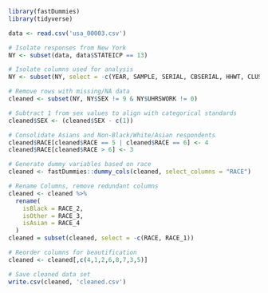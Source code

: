```{r}
library(fastDummies)
library(tidyverse)

data <- read.csv('usa_00003.csv')

# Isolate responses from New York
NY <- subset(data, data$STATEICP == 13)

# Isolate columns used for analysis
NY <- subset(NY, select = -c(YEAR, SAMPLE, SERIAL, CBSERIAL, HHWT, CLUSTER, STATEICP, STRATA, GQ, PERNUM, PERWT, RACED, CITIZEN, EDUC, EDUCD, DEGFIELD, DEGFIELDD, TRANWORK))

# Remove rows with missing/NA data
cleaned <- subset(NY, NY$SEX != 9 & NY$UHRSWORK != 0)

# Subtract 1 from sex values to align with categorical standards
cleaned$SEX <- (cleaned$SEX - c(1))

# Consolidate Asians and Non-Black/White/Asian respondents
cleaned$RACE[cleaned$RACE == 5 | cleaned$RACE == 6] <- 4
cleaned$RACE[cleaned$RACE > 6] <- 3

# Generate dummy variables based on race
cleaned <- fastDummies::dummy_cols(cleaned, select_columns = "RACE")

# Rename Columns, remove redundant columns
cleaned <- cleaned %>%
  rename(
    isBlack = RACE_2,
    isOther = RACE_3,
    isAsian = RACE_4
  )
cleaned = subset(cleaned, select = -c(RACE, RACE_1))

# Reorder columns for beautification
cleaned <- cleaned[,c(4,1,2,6,8,7,3,5)]

# Save cleaned data set
write.csv(cleaned, 'cleaned.csv')
```